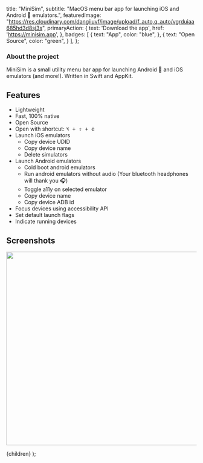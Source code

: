 
  title: "MiniSim",
  subtitle: "MacOS menu bar app for launching iOS and Android 🤖 emulators.",
  featuredImage: "https://res.cloudinary.com/dangiiuvf/image/upload/f_auto,q_auto/vgrduiaa685hd3d8sj3s",
  primaryAction: { 
    text: 'Download the app',
    href: 'https://minisim.app',
  },
  badges: [
    {
      text: "App",
      color: "blue",
    },
    {
      text: "Open Source",
      color: "green",
    }
  ],
};

### About the project

MiniSim is a small utility menu bar app for launching Android 🤖 and iOS emulators (and more!).
Written in Swift and AppKit.

## Features

- Lightweight
- Fast, 100% native
- Open Source
- Open with shortcut: <kbd>⌥ + ⇧ + e</kbd>
- Launch iOS emulators
  - Copy device UDID
  - Copy device name
  - Delete simulators
- Launch Android emulators
  - Cold boot android emulators
  - Run android emulators without audio (Your bluetooth headphones will thank you 🎧)
  - Toggle a11y on selected emulator
  - Copy device name
  - Copy device ADB id
- Focus devices using accessibility API
- Set default launch flags
- Indicate running devices

## Screenshots

<img width="512" src="https://user-images.githubusercontent.com/52801365/223483262-aa3bad72-2948-4893-87a0-578e5d3d8e89.png"/>

  <BlogLayout meta={meta}>{children}</BlogLayout>
);
